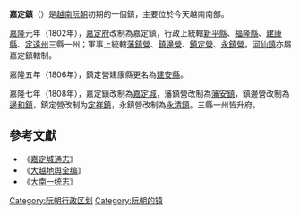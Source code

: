 '''嘉定鎮'''（{{vie|v='''Trấn Gia Định'''|hn=鎮嘉定}}）是[[越南|越南]][[阮朝|阮朝]]初期的一個鎮，主要位於今天越南南部。

[[嘉隆|嘉隆]]元年（1802年），[[嘉定府_(越南)|嘉定府]]改制為嘉定鎮，行政上統轄[[新平縣_(阮朝)|新平縣]]、[[福隆縣|福隆縣]]、[[建康縣|建康縣]]、[[定遠州_(阮朝)|定遠州]]三縣一州；軍事上統轄[[藩鎮營|藩鎮營]]、[[鎮邊營|鎮邊營]]、[[鎮定營|鎮定營]]、[[永鎮營|永鎮營]]。[[河仙鎮|河仙鎮]]亦屬嘉定鎮轄制。

嘉隆五年（1806年），鎮定營建康縣更名為[[建安縣_(阮朝)|建安縣]]。

嘉隆七年（1808年），嘉定鎮改制為[[嘉定城|嘉定城]]，藩鎮營改制為[[藩安鎮|藩安鎮]]，鎮邊營改制為[[邊和鎮|邊和鎮]]，鎮定營改制为[[定祥鎮|定祥鎮]]，永鎮營改制為[[永清鎮_(越南)|永清鎮]]。三縣一州皆升府。

==參考文獻==
*《[[嘉定城通志|嘉定城通志]]》
*《[[大越地舆全编|大越地舆全编]]》
*《[[大南一统志|大南一统志]]》

[[Category:阮朝行政区划|Category:阮朝行政区划]]
[[Category:阮朝的镇|Category:阮朝的镇]]